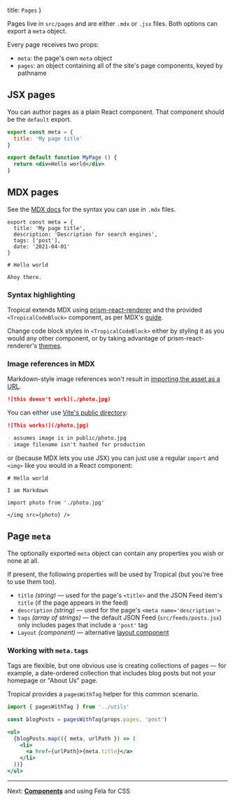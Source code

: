   title: `Pages`
}

Pages live in `src/pages` and are either `.mdx` or `.jsx` files. Both options can export a `meta` object.

Every page receives two props:

- `meta`: the page's own `meta` object
- `pages`: an object containing all of the site's page components, keyed by pathname

## JSX pages

You can author pages as a plain React component. That component should be the `default` export.

```jsx
export const meta = {
  title: 'My page title'
}

export default function MyPage () {
  return <div>Hello world</div>
}
```

## MDX pages

See the [MDX docs](https://mdxjs.com/) for the syntax you can use in `.mdx` files.

```
export const meta = {
  title: 'My page title',
  description: 'Description for search engines',
  tags: ['post'],
  date: '2021-04-01'
}

# Hello world

Ahoy there.
```

### Syntax highlighting

Tropical extends MDX using [prism-react-renderer](https://github.com/FormidableLabs/prism-react-renderer) and the provided `<TropicalCodeBlock>` component, as per MDX's [guide](https://mdxjs.com/guides/syntax-highlighting).

Change code block styles in `<TropicalCodeBlock>` either by styling it as you would any other component, or by taking advantage of prism-react-renderer's [themes](https://github.com/FormidableLabs/prism-react-renderer#theming).

### Image references in MDX

Markdown-style image references won't result in [importing the asset as a URL](https://vitejs.dev/guide/assets.html#importing-asset-as-url).

```markdown
![this doesn't work](./photo.jpg)
```

You can either use [Vite's public directory](https://vitejs.dev/guide/assets.html#the-public-directory):

```markdown
![This works!](/photo.jpg)

- assumes image is in public/photo.jpg
- image filename isn't hashed for production
```

or (because MDX lets you use JSX) you can just use a regular `import` and `<img>` like you would in a React component:

```
# Hello world

I am Markdown

import photo from './photo.jpg'

</img src={photo} />
```

## Page `meta`

The optionally exported `meta` object can contain any properties you wish or none at all.

If present, the following properties will be used by Tropical (but you're free to use them too).

- `title` *(string)* — used for the page's `<title>` and the JSON Feed item's `title` (if the page appears in the feed)
- `description` *(string)* — used for the page's `<meta name='description'>`
- `tags` *(array of strings)* — the default JSON Feed (`src/feeds/posts.jsx`) only includes pages that include a `'post'` tag
- `Layout` *(component)* — alternative [layout component](/docs/layouts)

### Working with `meta.tags`

Tags are flexible, but one obvious use is creating collections of pages — for example, a date-ordered collection that includes blog posts but not your homepage or "About Us" page.

Tropical provides a `pagesWithTag` helper for this common scenario.

```jsx
import { pagesWithTag } from '../utils'

const blogPosts = pagesWithTag(props.pages, 'post')

<ul>
  {blogPosts.map(({ meta, urlPath }) => (
    <li>
      <a href={urlPath}>{meta.title}</a>
    </li>
  ))}
</ul>
```

---

Next: [**Components**](/docs/components) and using Fela for CSS

